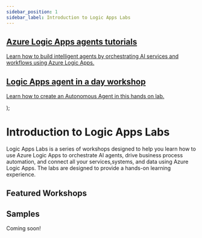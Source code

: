 ```yaml
---
sidebar_position: 1
sidebar_label: Introduction to Logic Apps Labs
---
```




  <article className="margin-top--lg">
    <section className="row list">
        <article className="col col--6 margin-bottom--lg">
          <a className="pagination-nav__link card padding--lg cardContainer" 
          href="/logicapps-labs/docs/logic-apps-ai-course/introduction">
            <h2 className="cardTitle">
            Azure Logic Apps agents tutorials
            </h2>
            <p className="cardDescription">
              Learn how to build intelligent agents by orchestrating AI services and workflows using Azure Logic Apps.
            </p>
          </a>
        </article>
        <article className="col col--6 margin-bottom--lg">
          <a className="pagination-nav__link card padding--lg cardContainer" 
          href="/logicapps-labs/docs/logic-apps-agent-in-a-day/introduction">
            <h2 className="cardTitle" title="Logic Apps agent in a day">
              Logic Apps agent in a day workshop
            </h2>
            <p className="cardDescription">
              Learn how to create an Autonomous Agent in this hands on lab.
            </p>
          </a>
        </article>          
    </section>
  </article>
);

# Introduction to Logic Apps Labs

Logic Apps Labs is a series of workshops designed to help you learn how to use Azure Logic Apps to orchestrate AI agents, drive business process automation, and connect all your services,systems, and data using Azure Logic Apps. The labs are designed to provide a hands-on learning experience.

## Featured Workshops

<HighlightedWorkshops />

## Samples

Coming soon!
